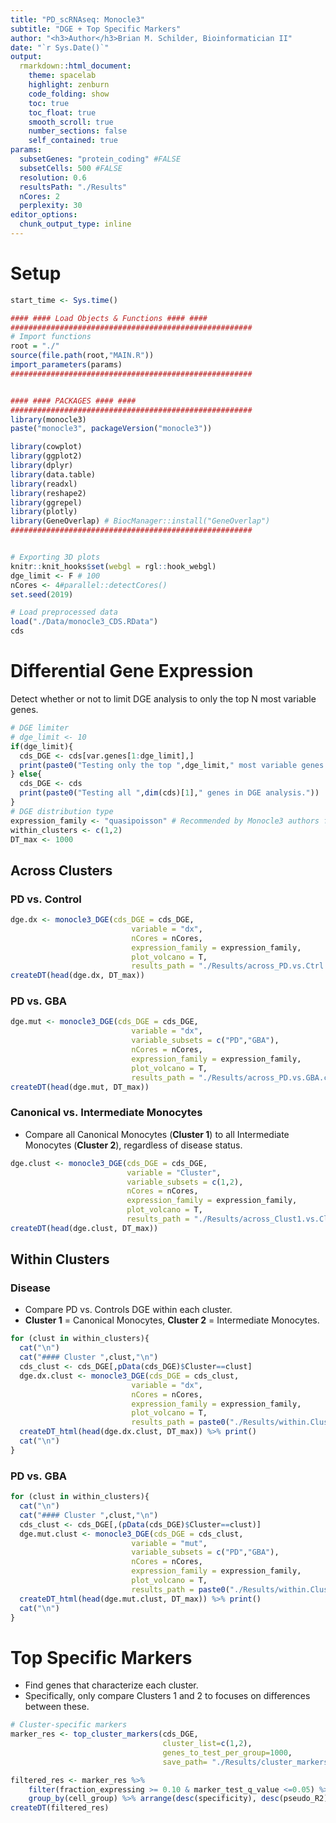 ```yaml
---
title: "PD_scRNAseq: Monocle3" 
subtitle: "DGE + Top Specific Markers"
author: "<h3>Author</h3>Brian M. Schilder, Bioinformatician II"
date: "`r Sys.Date()`"
output: 
  rmarkdown::html_document: 
    theme: spacelab
    highlight: zenburn 
    code_folding: show 
    toc: true 
    toc_float: true
    smooth_scroll: true
    number_sections: false 
    self_contained: true
params:
  subsetGenes: "protein_coding" #FALSE
  subsetCells: 500 #FALSE
  resolution: 0.6
  resultsPath: "./Results"
  nCores: 2
  perplexity: 30
editor_options: 
  chunk_output_type: inline
---
```


# Setup 

```r
start_time <- Sys.time() 

#### #### Load Objects & Functions #### #### 
######################################################
# Import functions
root = "./"
source(file.path(root,"MAIN.R"))
import_parameters(params)
######################################################


#### #### PACKAGES #### #### 
###################################################### 
library(monocle3)
paste("monocle3", packageVersion("monocle3"))  

library(cowplot) 
library(ggplot2)
library(dplyr) 
library(data.table) 
library(readxl) 
library(reshape2)
library(ggrepel)
library(plotly)
library(GeneOverlap) # BiocManager::install("GeneOverlap") 
######################################################


# Exporting 3D plots 
knitr::knit_hooks$set(webgl = rgl::hook_webgl)
dge_limit <- F # 100
nCores <- 4#parallel::detectCores()
set.seed(2019)

# Load preprocessed data
load("./Data/monocle3_CDS.RData")
cds
```

# Differential Gene Expression

Detect whether or not to limit DGE analysis to only the top N most variable genes.

```r
# DGE limiter
# dge_limit <- 10
if(dge_limit){
  cds_DGE <- cds[var.genes[1:dge_limit],]
  print(paste0("Testing only the top ",dge_limit," most variable genes in DGE analysis."))
} else{
  cds_DGE <- cds
  print(paste0("Testing all ",dim(cds)[1]," genes in DGE analysis."))
} 
# DGE distribution type
expression_family <- "quasipoisson" # Recommended by Monocle3 authors for most cases.
within_clusters <- c(1,2)
DT_max <- 1000
```

## Across Clusters

### PD vs. Control

```r
dge.dx <- monocle3_DGE(cds_DGE = cds_DGE,
                           variable = "dx",
                           nCores = nCores, 
                           expression_family = expression_family,
                           plot_volcano = T, 
                           results_path = "./Results/across_PD.vs.Ctrl.csv") 
createDT(head(dge.dx, DT_max))
```

### PD vs. GBA

```r
dge.mut <- monocle3_DGE(cds_DGE = cds_DGE,
                           variable = "dx",
                           variable_subsets = c("PD","GBA"),
                           nCores = nCores, 
                           expression_family = expression_family,
                           plot_volcano = T, 
                           results_path = "./Results/across_PD.vs.GBA.csv") 
createDT(head(dge.mut, DT_max))
```

### Canonical vs. Intermediate Monocytes

- Compare all Canonical Monocytes (**Cluster 1**) to all Intermediate Monocytes (**Cluster 2**), regardless of disease status.

```r
dge.clust <- monocle3_DGE(cds_DGE = cds_DGE,
                          variable = "Cluster", 
                          variable_subsets = c(1,2),
                          nCores = nCores, 
                          expression_family = expression_family,
                          plot_volcano = T, 
                          results_path = "./Results/across_Clust1.vs.Clust2.csv") 
createDT(head(dge.clust, DT_max))
```


## Within Clusters

### Disease {.tabset .tabset-fade .tabset-pills}

- Compare PD vs. Controls DGE within each cluster.  
- **Cluster 1** = Canonical Monocytes, **Cluster 2** = Intermediate Monocytes.  

```r
for (clust in within_clusters){
  cat("\n")
  cat("#### Cluster ",clust,"\n")
  cds_clust <- cds_DGE[,pData(cds_DGE)$Cluster==clust]
  dge.dx.clust <- monocle3_DGE(cds_DGE = cds_clust,
                           variable = "dx",  
                           nCores = nCores, 
                           expression_family = expression_family,
                           plot_volcano = T, 
                           results_path = paste0("./Results/within.Clust",clust,"_PD.vs.Ctrl.csv") )
  createDT_html(head(dge.dx.clust, DT_max)) %>% print()
  cat("\n")
}
```

### PD vs. GBA {.tabset .tabset-fade .tabset-pills}

```r
for (clust in within_clusters){
  cat("\n")
  cat("#### Cluster ",clust,"\n")
  cds_clust <- cds_DGE[,(pData(cds_DGE)$Cluster==clust)]
  dge.mut.clust <- monocle3_DGE(cds_DGE = cds_clust,
                           variable = "mut",  
                           variable_subsets = c("PD","GBA"),
                           nCores = nCores, 
                           expression_family = expression_family,
                           plot_volcano = T, 
                           results_path = paste0("./Results/within.Clust",clust,"_PD.vs.GBA.csv") ) 
  createDT_html(head(dge.mut.clust, DT_max)) %>% print()
  cat("\n")
}
```


# Top Specific Markers

- Find genes that characterize each cluster.  
- Specifically, only compare Clusters 1 and 2 to focuses on differences between these.  

```r
# Cluster-specific markers
marker_res <- top_cluster_markers(cds_DGE, 
                                  cluster_list=c(1,2), 
                                  genes_to_test_per_group=1000, 
                                  save_path= "./Results/cluster_markers.csv")
```

```r
filtered_res <- marker_res %>%
    filter(fraction_expressing >= 0.10 & marker_test_q_value <=0.05) %>%
    group_by(cell_group) %>% arrange(desc(specificity), desc(pseudo_R2))
createDT(filtered_res)
```

